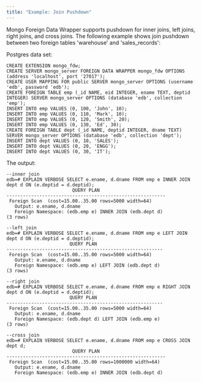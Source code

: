 ```yaml
---
title: "Example: Join Pushdown"
---
```


Mongo Foreign Data Wrapper supports pushdown for inner joins, left joins, right joins, and cross joins. The following example shows join pushdown between two foreign tables 'warehouse' and 'sales_records':

Postgres data set:

```text
CREATE EXTENSION mongo_fdw;
CREATE SERVER mongo_server FOREIGN DATA WRAPPER mongo_fdw OPTIONS (address 'localhost', port '27017');
CREATE USER MAPPING FOR public SERVER mongo_server OPTIONS (username 'edb', password 'edb');
CREATE FOREIGN TABLE emp (_id NAME, eid INTEGER, ename TEXT, deptid INTEGER) SERVER mongo_server OPTIONS (database 'edb', collection 'emp');
INSERT INTO emp VALUES (0, 100, 'John', 10);
INSERT INTO emp VALUES (0, 110, 'Mark', 10);
INSERT INTO emp VALUES (0, 120, 'Smith', 20);
INSERT INTO emp VALUES (0, 130, 'Ed', 30);
CREATE FOREIGN TABLE dept (_id NAME, deptid INTEGER, dname TEXT) SERVER mongo_server OPTIONS (database 'edb', collection 'dept');
INSERT INTO dept VALUES (0, 10, 'SALES');
INSERT INTO dept VALUES (0, 20, 'ENGG');
INSERT INTO dept VALUES (0, 30, 'IT');
```
The output:
```
--inner join
edb=# EXPLAIN VERBOSE SELECT e.ename, d.dname FROM emp e INNER JOIN dept d ON (e.deptid = d.deptid);
                        QUERY PLAN                        
----------------------------------------------------------
 Foreign Scan  (cost=15.00..35.00 rows=5000 width=64)
   Output: e.ename, d.dname
   Foreign Namespace: (edb.emp e) INNER JOIN (edb.dept d)
(3 rows)

--left join
edb=# EXPLAIN VERBOSE SELECT e.ename, d.dname FROM emp e LEFT JOIN dept d ON (e.deptid = d.deptid);
                       QUERY PLAN                        
---------------------------------------------------------
 Foreign Scan  (cost=15.00..35.00 rows=5000 width=64)
   Output: e.ename, d.dname
   Foreign Namespace: (edb.emp e) LEFT JOIN (edb.dept d)
(3 rows)

--right join
edb=# EXPLAIN VERBOSE SELECT e.ename, d.dname FROM emp e RIGHT JOIN dept d ON (e.deptid = d.deptid);
                       QUERY PLAN                        
---------------------------------------------------------
 Foreign Scan  (cost=15.00..35.00 rows=5000 width=64)
   Output: e.ename, d.dname
   Foreign Namespace: (edb.dept d) LEFT JOIN (edb.emp e)
(3 rows)

--cross join
edb=# EXPLAIN VERBOSE SELECT e.ename, d.dname FROM emp e CROSS JOIN dept d;
                        QUERY PLAN                        
----------------------------------------------------------
 Foreign Scan  (cost=15.00..35.00 rows=1000000 width=64)
   Output: e.ename, d.dname
   Foreign Namespace: (edb.emp e) INNER JOIN (edb.dept d)
   ```